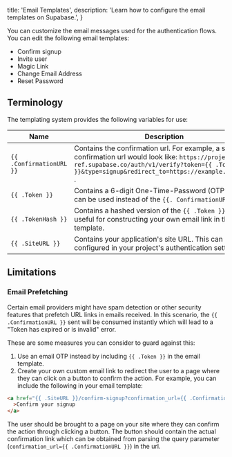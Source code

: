 
  title: 'Email Templates',
  description: 'Learn how to configure the email templates on Supabase.',
}

You can customize the email messages used for the authentication flows. You can edit the following email templates:

- Confirm signup
- Invite user
- Magic Link
- Change Email Address
- Reset Password

## Terminology

The templating system provides the following variables for use:

| Name                     | Description                                                                                                                                                                                                       |
| ------------------------ | ----------------------------------------------------------------------------------------------------------------------------------------------------------------------------------------------------------------- |
| `{{ .ConfirmationURL }}` | Contains the confirmation url. For example, a signup confirmation url would look like: `https://project-ref.supabase.co/auth/v1/verify?token={{ .TokenHash }}&type=signup&redirect_to=https://example.com/path` . |
| `{{ .Token }}`           | Contains a 6-digit One-Time-Password (OTP) that can be used instead of the `{{. ConfirmationURL }}` .                                                                                                             |
| `{{ .TokenHash }}`       | Contains a hashed version of the `{{ .Token }}`. This is useful for constructing your own email link in the email template.                                                                                       |
| `{{ .SiteURL }}`         | Contains your application's site URL. This can be configured in your project's authentication settings.                                                                                                           |

## Limitations

### Email Prefetching

Certain email providers might have spam detection or other security features that prefetch URL links in emails received.
In this scenario, the `{{ .ConfirmationURL }}` sent will be consumed instantly which will lead to a "Token has expired or is invalid" error.

These are some measures you can consider to guard against this:

1. Use an email OTP instead by including `{{ .Token }}` in the email template.
2. Create your own custom email link to redirect the user to a page where they can click on a button to confirm the action.
   For example, you can include the following in your email template:

```html
<a href="{{ .SiteURL }}/confirm-signup?confirmation_url={{ .ConfirmationURL }}"
  >Confirm your signup
</a>
```

The user should be brought to a page on your site where they can confirm the action through clicking a button.
The button should contain the actual confirmation link which can be obtained from parsing the query parameter (`confirmation_url={{ .ConfirmationURL }}`) in the url.


